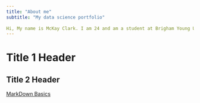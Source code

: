 ```yaml
---
title: "About me"
subtitle: "My data science portfolio"
    
Hi, My name is McKay Clark. I am 24 and am a student at Brigham Young University Idaho who is trying to figure out what to study that relates to coding and computers. I'm currently looking into software engineering or web development, but I am open to the many other options offered here as well. I love to play guitar, sing, be outside and play video games. I currently work as a sales associate in the men's department for Dillards in Idaho Falls.
---
```


# Title 1 Header
## Title 2 Header

[MarkDown Basics](https://quarto.org/docs/authoring/markdown-basics.html#links-images)


